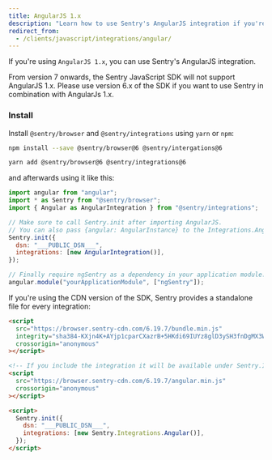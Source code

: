 ```yaml
---
title: AngularJS 1.x
description: "Learn how to use Sentry's AngularJS integration if you're using AngularJS 1.x."
redirect_from:
  - /clients/javascript/integrations/angular/
---
```


If you're using `AngularJS 1.x`, you can use Sentry's AngularJS integration.

<Alert level="warning" title="Discontinued support for AngularJS 1.x">

From version 7 onwards, the Sentry JavaScript SDK will not support AngularJS 1.x. Please use version 6.x of the SDK if you want to use Sentry in combination with AngularJs 1.x.

</Alert>

### Install

Install `@sentry/browser` and `@sentry/integrations` using `yarn` or `npm`:

```bash {tabTitle:npm}
npm install --save @sentry/browser@6 @sentry/intergations@6
```

```bash {tabTitle:Yarn}
yarn add @sentry/browser@6 @sentry/integrations@6
```

and afterwards using it like this:

```javascript
import angular from "angular";
import * as Sentry from "@sentry/browser";
import { Angular as AngularIntegration } from "@sentry/integrations";

// Make sure to call Sentry.init after importing AngularJS.
// You can also pass {angular: AngularInstance} to the Integrations.Angular() constructor.
Sentry.init({
  dsn: "___PUBLIC_DSN___",
  integrations: [new AngularIntegration()],
});

// Finally require ngSentry as a dependency in your application module.
angular.module("yourApplicationModule", ["ngSentry"]);
```

If you're using the CDN version of the SDK, Sentry provides a standalone file for every integration:

```html
<script
  src="https://browser.sentry-cdn.com/6.19.7/bundle.min.js"
  integrity="sha384-KXjn4K+AYjp1cparCXazrB+5HKdi69IUYz8glD3ySH3fnDgMX3Wg6VTMvXUGr4KB"
  crossorigin="anonymous"
></script>

<!-- If you include the integration it will be available under Sentry.Integrations.Angular -->
<script
  src="https://browser.sentry-cdn.com/6.19.7/angular.min.js"
  crossorigin="anonymous"
></script>

<script>
  Sentry.init({
    dsn: "___PUBLIC_DSN___",
    integrations: [new Sentry.Integrations.Angular()],
  });
</script>
```

